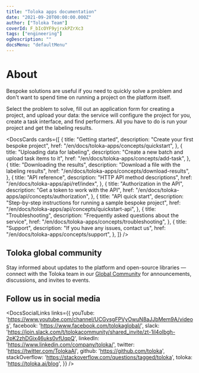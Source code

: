 ```yaml
---
title: "Toloka apps documentation"
date: "2021-09-20T00:00:00.000Z"
author: ["Toloka Team"]
coverId: F_bIcOYF9yjrxkPZrXc3
tags: ["engineering"]
ogDescription: ""
docsMenu: "defaultMenu"
---
```


# About

Bespoke solutions are useful if you need to quickly solve a problem and don't want to spend time on running a project on the platform itself.

Select the problem to solve, fill out an application form for creating a project, and upload your data: the service will configure the project for you, create a task interface, and find performers. All you have to do is run your project and get the labeling results.

<DocsCards cards={[
{
  title: "Getting started",
  description: "Create your first bespoke project",
  href: "/en/docs/toloka-apps/concepts/quickstart",
},
{
  title: "Uploading data for labeling",
  description: "Create a new batch and upload task items to it",
  href: "/en/docs/toloka-apps/concepts/add-task",
},
{
  title: "Downloading the results",
  description: "Download a file with the labeling results",
  href: "/en/docs/toloka-apps/concepts/download-results",
},
{
  title: "API reference",
  description: "HTTP API method descriptions",
  href: "/en/docs/toloka-apps/api/ref/index",
},
{
  title: "Authorization in the API",
  description: "Get a token to work with the API",
  href: "/en/docs/toloka-apps/api/concepts/authorization",
},
{
  title: "API quick start",
  description: "Step-by-step instructions for running a sample bespoke project",
  href: "/en/docs/toloka-apps/api/concepts/quickstart-api",
},
{
  title: "Troubleshooting",
  description: "Frequently asked questions about the service",
  href: "/en/docs/toloka-apps/concepts/troubleshooting",
},
{
  title: "Support",
  description: "If you have any issues, contact us",
  href: "/en/docs/toloka-apps/concepts/support",
},
]} />

## Toloka global community

Stay informed about updates to the platform and open-source libraries — connect with the Toloka team in our [Global Community](https://join.slack.com/t/tolokacommunity/shared_invite/zt-sxr745fr-dvfZffzvQTwNXOE0gEqysg) for announcements, discussions, and invites to events.

## Follow us in social media

<DocsSocialLinks links={{
  youTube: 'https://www.youtube.com/channel/UCGvsgFPVyOwuN8aJJbMem9A/videos',
  facebook: 'https://www.facebook.com/tolokaglobal/',
  slack: 'https://join.slack.com/t/tolokacommunity/shared_invite/zt-1il4olbgh-2pK2zhDGix46uks0vfUqpQ',
  linkedIn: 'https://www.linkedin.com/company/toloka/',
  twitter: 'https://twitter.com/TolokaAI',
  github: 'https://github.com/toloka',
  stackOverflow: 'https://stackoverflow.com/questions/tagged/toloka',
  toloka: 'https://toloka.ai/blog',
}} />
